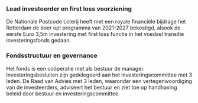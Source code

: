 ---
---

### Lead investeerder en first loss voorziening

De Nationale Postcode Loterij heeft met een royale financiële bijdrage het Rotterdam de boer op! programma van 2021-2027 bekostigd, alsook de eerste Euro 3,5m investering met first loss functie in het voedsel transitie investeringsfonds gedaan. 

### Fondsstructuur en governance

Het fonds is een coöperatie met als bestuur de manager. Investeringsbesluiten zijn gedelegeerd aan het investeringscommittee met 3 leden. De Raad van Advies met 3 leden, waaronder een vertegenwoordiging van de investeerders, adviseert het bestuur en ziet toe op handhaving beleid door bestuur en investeringscommittee.
